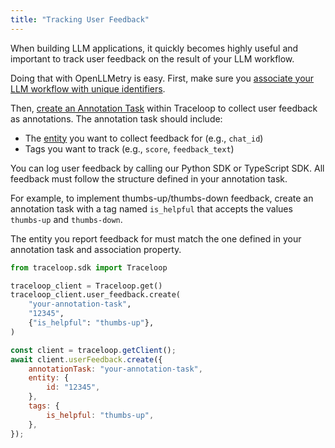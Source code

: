 ```yaml
---
title: "Tracking User Feedback"
---
```


When building LLM applications, it quickly becomes highly useful and important to track user feedback on the result of your LLM workflow.

Doing that with OpenLLMetry is easy. First, make sure you [associate your LLM workflow with unique identifiers](/openllmetry/tracing/association).

Then, [create an Annotation Task](https://app.traceloop.com/annotation-tasks) within Traceloop to collect user feedback as annotations.
The annotation task should include:
- The [entity](/openllmetry/tracing/association) you want to collect feedback for (e.g., `chat_id`)
- Tags you want to track (e.g., `score`, `feedback_text`)

You can log user feedback by calling our Python SDK or TypeScript SDK.
All feedback must follow the structure defined in your annotation task.

For example, to implement thumbs-up/thumbs-down feedback, create an annotation task with a tag named `is_helpful` that accepts the values `thumbs-up` and `thumbs-down`.

<Note>
  The entity you report feedback for must match the one defined in your annotation
  task and association property.
</Note>

<CodeGroup>

```python Python
from traceloop.sdk import Traceloop

traceloop_client = Traceloop.get()
traceloop_client.user_feedback.create(
    "your-annotation-task",
    "12345",
    {"is_helpful": "thumbs-up"},
)
````

````js Typescript
const client = traceloop.getClient();
await client.userFeedback.create({
    annotationTask: "your-annotation-task",
    entity: {
        id: "12345",
    },
    tags: {
        is_helpful: "thumbs-up",
    },
});
````

</CodeGroup>
